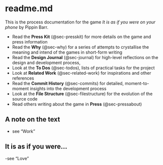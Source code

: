 # readme.md {.unnumbered}


This is the process documentation for the game *It is as if you were on your phone* by Pippin Barr. 

* Read the **Press Kit** (@sec-presskit) for more details on the game and press information
* Read the **Why** (@sec-why) for a series of attempts to crystallise the meaning and intend of the games in short-form writing
* Read the **Design Journal** (@sec-journal) for high-level reflections on the design and development process, 
* Look at the **To Dos** (@sec-todos), lists of practical tasks for the project
* Look at **Related Work** (@sec-related-work) for inspirations and other references
* Read the **Commit History** (@sec-commits) for detailed, moment-to-moment insights into the development process
* Look at the **File Structure** (@sec-filestructure) for the evolution of the source code
* Read others writing about the game in **Press** (@sec-pressabout)

## A note on the text

- see "Work"

## It is as if you were...

-see "Love" 

